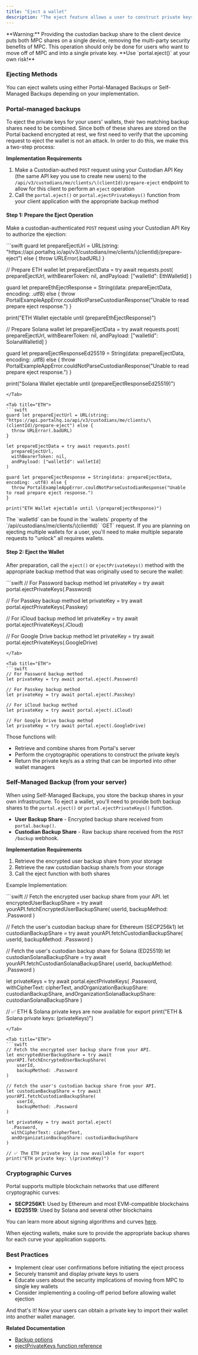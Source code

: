 ```yaml
---
title: "Eject a wallet"
description: "The eject feature allows a user to construct private keys that can be imported into another wallet manager, such as MetaMask."
---
```


<Danger>
**Warning:** Providing the custodian backup share to the client device puts both MPC shares on a single device, removing the multi-party security benefits of MPC. This operation should only be done for users who want to move off of MPC and into a single private key. **Use `portal.eject()` at your own risk!**
</Danger>

### Ejecting Methods

You can eject wallets using either Portal-Managed Backups or Self-Managed Backups depending on your implementation.

### Portal-managed backups

To eject the private keys for your users' wallets, their two matching backup shares need to be combined. Since both of these shares are stored on the Portal backend encrypted at rest, we first need to verify that the upcoming request to eject the wallet is not an attack. In order to do this, we make this a two-step process:

**Implementation Requirements**

1. Make a Custodian-authed `POST` request using your Custodian API Key (the same API key you use to create new users) to the `/api/v3/custodians/me/clients/\(clientId)/prepare-eject` endpoint to allow for this client to perform an `eject` operation
2. Call the `portal.eject()` or `portal.ejectPrivateKeys()` function from your client application with the appropriate backup method

#### **Step 1: Prepare the Eject Operation**

Make a custodian-authenticated `POST` request using your Custodian API Key to authorize the ejection:

<Tabs>
<Tab title="ETH & Solana">
```swift
guard let prepareEjectUrl = URL(string: "https://api.portalhq.io/api/v3/custodians/me/clients/\(clientId)/prepare-eject") else {
  throw URLError(.badURL)
}

// Prepare ETH wallet
let prepareEjectData = try await requests.post(
  prepareEjectUrl,
  withBearerToken: nil,
  andPayload: ["walletId": EthWalletId]
)

guard let prepareEthEjectResponse = String(data: prepareEjectData, encoding: .utf8) else {
  throw PortalExampleAppError.couldNotParseCustodianResponse("Unable to read prepare eject response.")
}

print("ETH Wallet ejectable until \(prepareEthEjectResponse)")

// Prepare Solana wallet
let prepareEjectData = try await requests.post(
  prepareEjectUrl,
  withBearerToken: nil,
  andPayload: ["walletId": SolanaWalletId]
)

guard let prepareEjectResponseEd25519 = String(data: prepareEjectData, encoding: .utf8) else {
  throw PortalExampleAppError.couldNotParseCustodianResponse("Unable to read prepare eject response.")
}

print("Solana Wallet ejectable until \(prepareEjectResponseEd25519)")
```
</Tab>

<Tab title="ETH">
```swift
guard let prepareEjectUrl = URL(string: "https://api.portalhq.io/api/v3/custodians/me/clients/\(clientId)/prepare-eject") else {
  throw URLError(.badURL)
}

let prepareEjectData = try await requests.post(
  prepareEjectUrl,
  withBearerToken: nil,
  andPayload: ["walletId": walletId]
)

guard let prepareEjectResponse = String(data: prepareEjectData, encoding: .utf8) else {
  throw PortalExampleAppError.couldNotParseCustodianResponse("Unable to read prepare eject response.")
}

print("ETH Wallet ejectable until \(prepareEjectResponse)")
```
</Tab>
</Tabs>

<Note>
The `walletId` can be found in the `wallets` property of the `/api/custodians/me/clients/\(clientId)` `GET` request.
</Note>

<Note>
If you are planning on ejecting multiple wallets for a user, you'll need to make multiple separate requests to "unlock" all requires wallets.
</Note>

#### Step 2: Eject the Wallet

After preparation, call the `eject()` or `ejectPrivateKeys()` method with the appropriate backup method that was originally used to secure the wallet:

<Tabs>
<Tab title="ETH & Solana">
```swift
// For Password backup method
let privateKey = try await portal.ejectPrivateKeys(.Password)

// For Passkey backup method
let privateKey = try await portal.ejectPrivateKeys(.Passkey)

// For iCloud backup method
let privateKey = try await portal.ejectPrivateKeys(.iCloud)

// For Google Drive backup method
let privateKey = try await portal.ejectPrivateKeys(.GoogleDrive)
```
</Tab>

<Tab title="ETH">
```swift
// For Password backup method
let privateKey = try await portal.eject(.Password)

// For Passkey backup method
let privateKey = try await portal.eject(.Passkey)

// For iCloud backup method
let privateKey = try await portal.eject(.iCloud)

// For Google Drive backup method
let privateKey = try await portal.eject(.GoogleDrive)
```
</Tab>
</Tabs>

Those functions will:

* Retrieve and combine shares from Portal's server
* Perform the cryptographic operations to construct the private key/s
* Return the private key/s as a string that can be imported into other wallet managers

### Self-Managed Backup (from your server)

When using Self-Managed Backups, you store the backup shares in your own infrastructure. To eject a wallet, you'll need to provide both backup shares to the `portal.eject()` or `portal.ejectPrivateKeys()` function.

* **User Backup Share** - Encrypted backup share received from `portal.backup()`.
* **Custodian Backup Share** - Raw backup share received from the `POST /backup` webhook.

**Implementation Requirements**

1. Retrieve the encrypted user backup share from your storage
2. Retrieve the raw custodian backup share/s from your storage
3. Call the eject function with both shares

Example Implementation:

<Tabs>
<Tab title="ETH & Solana">
```swift
// Fetch the encrypted user backup share from your API.
let encryptedUserBackupShare = try await yourAPI.fetchEncryptedUserBackupShare(
    userId,
    backupMethod: .Password
)

// Fetch the user's custodian backup share for Ethereum (SECP256k1)
let custodianBackupShare = try await yourAPI.fetchCustodianBackupShare(
    userId,
    backupMethod: .Password
)

// Fetch the user's custodian backup share for Solana (ED25519)
let custodianSolanaBackupShare = try await yourAPI.fetchCustodianSolanaBackupShare(
  userId,
  backupMethod: .Password
)

let privateKeys = try await portal.ejectPrivateKeys(
  .Password,
  withCipherText: cipherText,
  andOrganizationBackupShare: custodianBackupShare,
  andOrganizationSolanaBackupShare: custodianSolanaBackupShare
)

// ✅ ETH & Solana private keys are now available for export
print("ETH & Solana private keys: \(privateKeys)")
```
</Tab>

<Tab title="ETH">
```swift
// Fetch the encrypted user backup share from your API.
let encryptedUserBackupShare = try await yourAPI.fetchEncryptedUserBackupShare(
    userId,
    backupMethod: .Password
)

// Fetch the user's custodian backup share from your API.
let custodianBackupShare = try await yourAPI.fetchCustodianBackupShare(
    userId,
    backupMethod: .Password
)

let privateKey = try await portal.eject(
  .Password,
  withCipherText: cipherText,
  andOrganizationBackupShare: custodianBackupShare
)

// ✅ The ETH private key is now available for export
print("ETH private key: \(privateKey)")
```
</Tab>
</Tabs>



### Cryptographic Curves

<Note>
Portal supports multiple blockchain networks that use different cryptographic curves:

* **SECP256K1**: Used by Ethereum and most EVM-compatible blockchains
* **ED25519**: Used by Solana and several other blockchains

You can learn more about signing algorithms and curves [here](http://ethanfast.com/top-crypto.html).
</Note>

When ejecting wallets, make sure to provide the appropriate backup shares for each curve your application supports.

### Best Practices

* Implement clear user confirmations before initiating the eject process
* Securely transmit and display private keys to users
* Educate users about the security implications of moving from MPC to single key wallets
* Consider implementing a cooling-off period before allowing wallet ejection

And that's it! Now your users can obtain a private key to import their wallet into another wallet manager.

**Related Documentation**

* [Backup options](https://docs.portalhq.io/resources/backup-options)
* [ejectPrivateKeys function reference](../../reference/ios/ejectprivatekeys.md)
